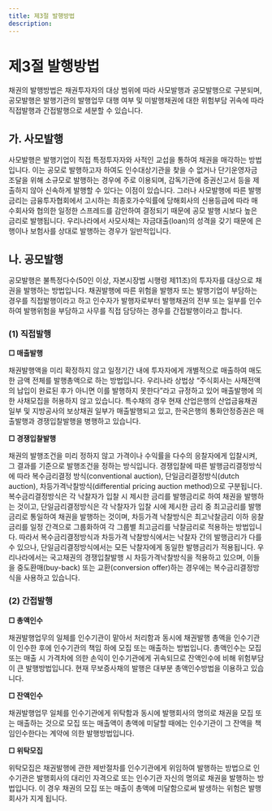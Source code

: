 ```yaml
---
title: 제3절 발행방법
description: 
---
```


# 제3절 발행방법

채권의 발행방법은 채권투자자의 대상 범위에 따라 사모발행과 공모발행으로 구분되며, 공모발행은 발행기관의 발행업무 대행 여부 및 미발행채권에 대한 위험부담 귀속에 따라 직접발행과 간접발행으로 세분할 수 있습니다.

## 가. 사모발행

사모발행은 발행기업이 직접 특정투자자와 사적인 교섭을 통하여 채권을 매각하는 방법입니다. 이는 공모로 발행하고자 하여도 인수대상기관을 찾을 수 없거나 단기운영자금 조달을 위해 소규모로 발행하는 경우에 주로 이용되며, 감독기관에 증권신고서 등을 제출하지 않아 신속하게 발행할 수 있다는 이점이 있습니다. 그러나 사모발행에 따른 발행금리는 금융투자협회에서 고시하는 최종호가수익률에 당해회사의 신용등급에 따라 매수회사와 협의한 일정한 스프레드를 감안하여 결정되기 때문에 공모 발행 시보다 높은 금리로 발행됩니다. 우리나라에서 사모사채는 자금대출(loan)의 성격을 갖기 때문에 은행이나 보험사를 상대로 발행하는 경우가 일반적입니다.

## 나. 공모발행

공모발행은 불특정다수(50인 이상, 자본시장법 시행령 제11조)의 투자자를 대상으로 채권을 발행하는 방법입니다. 채권발행에 따른 위험을 발행자 또는 발행기업이 부담하는 경우를 직접발행이라고 하고 인수자가 발행자로부터 발행채권의 전부 또는 일부를 인수하여 발행위험을 부담하고 사무를 직접 담당하는 경우를 간접발행이라고 합니다.

<GCenterImg src="/bm/230_1_pic.jpg" caption="공모에 의한 채권발행방식" />

### (1) 직접발행

**□ 매출발행**

채권발행액을 미리 확정하지 않고 일정기간 내에 투자자에게 개별적으로 매출하여 매도한 금액 전체를 발행총액으로 하는 방법입니다. 우리나라 상법상 “주식회사는 사채전액의 납입이 완료된 후가 아니면 이를 발행하지 못한다”라고 규정하고 있어 매출발행에 의한 사채모집을 허용하지 않고 있습니다. 특수채의 경우 현재 산업은행의 산업금융채권 일부 및 지방공사의 보상채권 일부가 매출발행되고 있고, 한국은행의 통화안정증권은 매출발행과 경쟁입찰발행을 병행하고 있습니다.

**□ 경쟁입찰발행**

채권의 발행조건을 미리 정하지 않고 가격이나 수익률을 다수의 응찰자에게 입찰시켜, 그 결과를 기준으로 발행조건을 정하는 방식입니다. 경쟁입찰에 따른 발행금리결정방식에 따라 복수금리결정 방식(conventional auction), 단일금리결정방식(dutch auction), 차등가격낙찰방식(differential pricing auction method)으로 구분됩니다. 복수금리결정방식은 각 낙찰자가 입찰 시 제시한 금리를 발행금리로 하여 채권을 발행하는 것이고, 단일금리결정방식은 각 낙찰자가 입찰 시에 제시한 금리 중 최고금리를 발행금리로 통일하여 채권을 발행하는 것이며, 차등가격 낙찰방식은 최고낙찰금리 이하 응찰금리를 일정 간격으로 그룹화하여 각 그룹별 최고금리를 낙찰금리로 적용하는 방법입니다. 따라서 복수금리결정방식과 차등가격 낙찰방식에서는 낙찰자 간의 발행금리가 다를 수 있으나, 단일금리결정방식에서는 모든 낙찰자에게 동일한 발행금리가 적용됩니다. 우리나라에서는 국고채권의 경쟁입찰발행 시 차등가격낙찰방식을 적용하고 있으며, 이들을 중도환매(buy-back) 또는 교환(conversion offer)하는 경우에는 복수금리결정방식을 사용하고 있습니다. 

### (2) 간접발행

**□ 총액인수**

채권발행업무의 일체를 인수기관이 맡아서 처리함과 동시에 채권발행 총액을 인수기관이 인수한 후에 인수기관의 책임 하에 모집 또는 매출하는 방법입니다. 총액인수는 모집 또는 매출 시 가격차에 의한 손익이 인수기관에게 귀속되므로 잔액인수에 비해 위험부담이 큰 발행방법입니다. 현재 무보증사채의 발행은 대부분 총액인수방법을 이용하고 있습니다.

**□ 잔액인수**

채권발행업무 일체를 인수기관에게 위탁함과 동시에 발행회사의 명의로 채권을 모집 또는 매출하는 것으로 모집 또는 매출액이 총액에 미달할 때에는 인수기관이 그 잔액을 책임인수한다는 계약에 의한 발행방법입니다.

**□ 위탁모집**

위탁모집은 채권발행에 관한 제반절차를 인수기관에게 위임하여 발행하는 방법으로 인수기관은 발행회사의 대리인 자격으로 또는 인수기관 자신의 명의로 채권을 발행하는 방법입니다. 이 경우 채권의 모집 또는 매출이 총액에 미달함으로써 발생하는 위험은 발행회사가 지게 됩니다.

